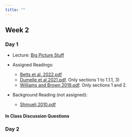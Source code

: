 ```yaml
---
title: ""
---
```


## Week 2

### Day 1

-   Lecture: <a href="/FW680A4/Introduction.qmd">Big Picture Stuff</a>

- Assigned Readings: 
  - <a href="/readings/Betts et al. 2022.pdf">Betts et al. 2022.pdf</a>
  - <a href="/readings/Dumelle et al 2021.pdf">Dumelle et al 2021.pdf</a>. Only sections 1 to 1.1.1, 3) 
  - <a href="/readings/Williams and Brown 2019.pdf">Williams and Brown 2019.pdf</a>. Only sections 1 and 2.

- Background Reading (not assigned): 
  - <a href="/readings/Shmueli 2010.pdf">Shmueli 2010.pdf</a>


#### In Class Discussion Questions

### Day 2
 